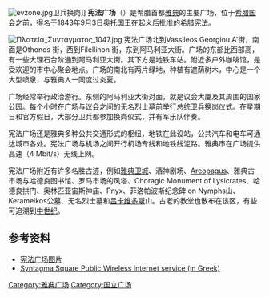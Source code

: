 [[File:evzone.jpg|thumb]]卫兵换岗]]
'''宪法广场'''（{{lang-el|Πλατεία Συντάγματος}}）是希腊首都[[雅典|雅典]]的主要广场，位于[[希腊国会|希腊国会]]之前，得名于1843年9月3日奥托国王在起义后批准的希腊宪法。 

[[File:Πλατεία_Συντάγματος_1047.jpg|thumb]]
宪法广场北到Vassileos Georgiou A'街，南面是Othonos 街，西到Filellinon 街，东到阿马利亚大街。广场的东部比西部高，有一些大理石台阶通到阿马利亚大街。其下方是地铁车站。附近多户外咖啡馆，是受欢迎的市中心聚会地点。广场的南北有两片绿地，种植有遮荫树木，中心是一个大型喷泉，与雅典人一同度过炎夏。

广场经常举行政治游行。东侧的阿马利亚大街对面，就是议会大厦及其周围的国家公园。每个小时在广场与议会之间的无名烈士墓前举行总统卫兵换岗仪式。在星期日和官方假日，大部分卫兵都参加换岗仪式，并有军乐队伴奏。

宪法广场还是雅典多种公共交通形式的枢纽，地铁在此设站，公共汽车和电车可通达城市各处。宪法广场与机场之间开行机场专线和地铁线泥路。雅典市在广场提供高速（4 Mbit/s）无线上网。

宪法广场附近有许多名胜古迹，例如[[雅典卫城|雅典卫城]]、酒神剧场、[[Areopagus|Areopagus]]、雅典古市场与哈德良图书馆、罗马市场的风塔、Choragic Monument of Lysicrates、哈德良拱门、奥林匹亚宙斯神庙、Pnyx、菲洛帕波斯纪念碑 on Nymphs山、Kerameikos公墓、无名烈士墓和[[吕卡维多斯|吕卡维多斯]]山。古老的教堂也散布在该区，有些可追溯到[[中世纪|中世纪]]。

== 参考资料 ==
{{commons|Syntagma}}
* [http://images.google.com/images?sourceid=navclient&ie=UTF-8&rls=GGLG,GGLG:2006-27,GGLG:en&q=SYNTAGMA%20SQUARE&sa=N&tab=wi 宪法广场图片]
* [http://www.athenswifi.gr/ Syntagma Square Public Wireless Internet service (in Greek)]{{Wayback|url=http://www.athenswifi.gr/ |date=20090122221325 }}

{{coord|37|58|32|N|23|44|05|E|display=title|region:GR_type:landmark}}

[[Category:雅典广场|Category:雅典广场]]
[[Category:国立广场|Category:国立广场]]
